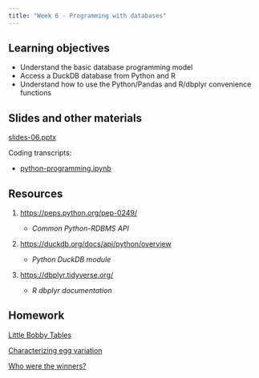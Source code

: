 ```yaml
---
title: "Week 6 - Programming with databases"
---
```


## Learning objectives

-   Understand the basic database programming model
-   Access a DuckDB database from Python and R
-   Understand how to use the Python/Pandas and R/dbplyr convenience functions

## Slides and other materials

[slides-06.pptx](slides-06.pptx)

Coding transcripts:

-   [python-programming.ipynb](python-programming.ipynb)

## Resources

1.  <https://peps.python.org/pep-0249/>

    -   *Common Python-RDBMS API*

2.  <https://duckdb.org/docs/api/python/overview>

    -   *Python DuckDB module*

3.  <https://dbplyr.tidyverse.org/>

    -   *R dbplyr documentation*

## Homework

[Little Bobby Tables](hw-06-1.qmd)

[Characterizing egg variation](hw-06-2.qmd)

[Who were the winners?](hw-06-3.qmd)
